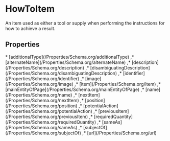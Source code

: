 # HowToItem

An item used as either a tool or supply when performing the instructions for how to achieve a result.

## Properties

<Grid>
* [additionalType](/Properties/Schema.org/additionalType)
,* [alternateName](/Properties/Schema.org/alternateName)
,* [description](/Properties/Schema.org/description)
,* [disambiguatingDescription](/Properties/Schema.org/disambiguatingDescription)
,* [identifier](/Properties/Schema.org/identifier)
,* [image](/Properties/Schema.org/image)
,* [item](/Properties/Schema.org/item)
,* [mainEntityOfPage](/Properties/Schema.org/mainEntityOfPage)
,* [name](/Properties/Schema.org/name)
,* [nextItem](/Properties/Schema.org/nextItem)
,* [position](/Properties/Schema.org/position)
,* [potentialAction](/Properties/Schema.org/potentialAction)
,* [previousItem](/Properties/Schema.org/previousItem)
,* [requiredQuantity](/Properties/Schema.org/requiredQuantity)
,* [sameAs](/Properties/Schema.org/sameAs)
,* [subjectOf](/Properties/Schema.org/subjectOf)
,* [url](/Properties/Schema.org/url)

</Grid>

